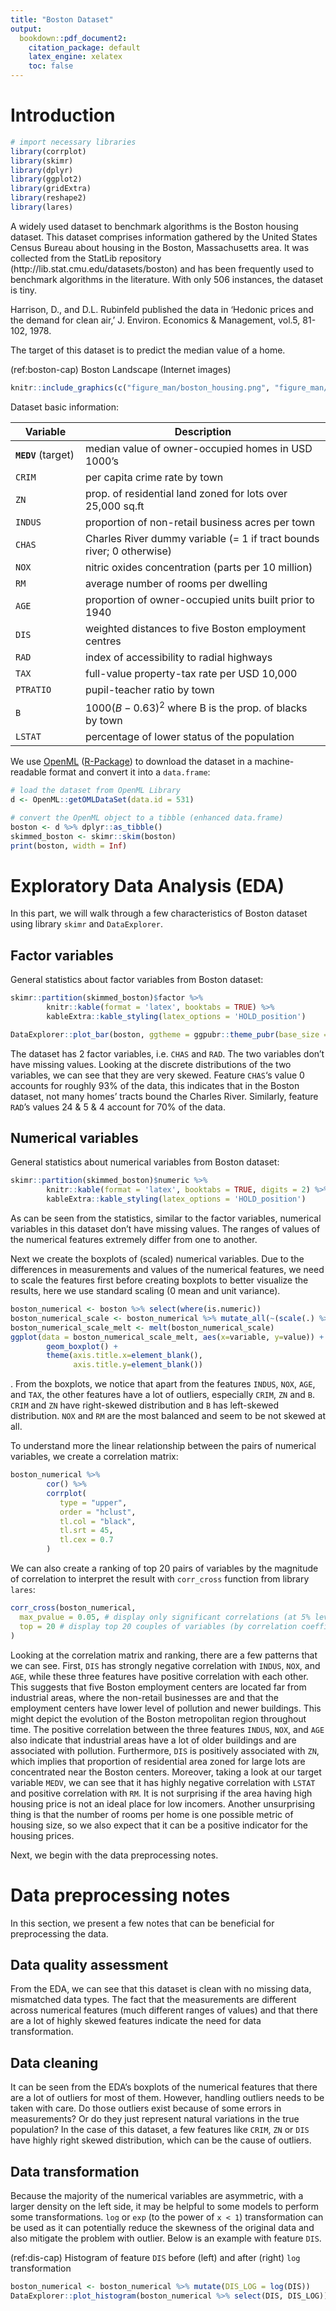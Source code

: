 ```yaml
---
title: "Boston Dataset"
output: 
  bookdown::pdf_document2:
    citation_package: default
    latex_engine: xelatex
    toc: false
---
```


# Introduction
```r
# import necessary libraries
library(corrplot)
library(skimr)
library(dplyr)
library(ggplot2)
library(gridExtra)
library(reshape2)
library(lares)
```
A widely used dataset to benchmark algorithms is the Boston housing dataset.
This dataset comprises information gathered by the United States Census Bureau about housing in the Boston, Massachusetts area. It was collected from the StatLib repository (http://lib.stat.cmu.edu/datasets/boston) and has been frequently used to benchmark algorithms in the literature. With only 506 instances, the dataset is tiny.

Harrison, D., and D.L. Rubinfeld published the data in 'Hedonic prices and the demand for clean air,' J. Environ. Economics & Management, vol.5, 81-102, 1978.

The target of this dataset is to predict the median value of a home.

(ref:boston-cap) Boston Landscape (Internet images)
```r
knitr::include_graphics(c("figure_man/boston_housing.png", "figure_man/boston_housing_park.jpg"))
```
Dataset basic information:

| Variable            | Description                                                           |
|---------------------|-----------------------------------------------------------------------|
| **`MEDV`** (target) | median value of owner-occupied homes in USD 1000's                    |
| `CRIM`              | per capita crime rate by town                                         |
| `ZN`                | prop. of residential land zoned for lots over 25,000 sq.ft            |
| `INDUS`             | proportion of non-retail business acres per town                      |
| `CHAS`              | Charles River dummy variable (= 1 if tract bounds river; 0 otherwise) |
| `NOX`               | nitric oxides concentration (parts per 10 million)                    |
| `RM`                | average number of rooms per dwelling                                  |
| `AGE`               | proportion of owner-occupied units built prior to 1940                |
| `DIS`               | weighted distances to five Boston employment centres                  |
| `RAD`               | index of accessibility to radial highways                             |
| `TAX`               | full-value property-tax rate per USD 10,000                           |
| `PTRATIO`           | pupil-teacher ratio by town                                           |
| `B`                 | $1000(B - 0.63)^2$ where B is the prop. of blacks by town             |
| `LSTAT`             | percentage of lower status of the population                          |


We use [OpenML](https://www.openml.org) ([R-Package](https://cran.r-project.org/package=OpenML)) to download the dataset in a machine-readable format and convert it into a `data.frame`:

```r
# load the dataset from OpenML Library
d <- OpenML::getOMLDataSet(data.id = 531)

# convert the OpenML object to a tibble (enhanced data.frame)
boston <- d %>% dplyr::as_tibble()
skimmed_boston <- skimr::skim(boston)
print(boston, width = Inf)
```

# Exploratory Data Analysis (EDA)
In this part, we will walk through a few characteristics of Boston dataset using library `skimr` and `DataExplorer`.

## Factor variables
General statistics about factor variables from Boston dataset:
```r
skimr::partition(skimmed_boston)$factor %>%
        knitr::kable(format = 'latex', booktabs = TRUE) %>%
        kableExtra::kable_styling(latex_options = 'HOLD_position')
```
```r
DataExplorer::plot_bar(boston, ggtheme = ggpubr::theme_pubr(base_size = 10))
```

The dataset has 2 factor variables, i.e. `CHAS` and `RAD`. The two variables don't have missing values. Looking at the discrete distributions of the two variables, we can see that they are very skewed. Feature `CHAS`'s value 0 accounts for roughly 93% of the data, this indicates that in the Boston dataset, not many homes' tracts bound the Charles River. Similarly, feature `RAD`'s values 24 & 5 & 4 account for 70% of the data.

## Numerical variables
General statistics about numerical variables from Boston dataset:
```r
skimr::partition(skimmed_boston)$numeric %>%
        knitr::kable(format = 'latex', booktabs = TRUE, digits = 2) %>%
        kableExtra::kable_styling(latex_options = 'HOLD_position')
```
As can be seen from the statistics, similar to the factor variables, numerical variables in this dataset don't have missing values. The ranges of values of the numerical features extremely differ from one to another.

Next we create the boxplots of (scaled) numerical variables. Due to the differences in measurements and values of the numerical features, we need to scale the features first before creating boxplots to better visualize the results, here we use standard scaling (0 mean and unit variance).

```r
boston_numerical <- boston %>% select(where(is.numeric))
boston_numerical_scale <- boston_numerical %>% mutate_all(~(scale(.) %>% as.vector))
boston_numerical_scale_melt <- melt(boston_numerical_scale)
ggplot(data = boston_numerical_scale_melt, aes(x=variable, y=value)) +
        geom_boxplot() +
        theme(axis.title.x=element_blank(),
              axis.title.y=element_blank())
```
. From the boxplots, we notice that apart from the features `INDUS`, `NOX`, `AGE`, and `TAX`, the other features have a lot of outliers, especially `CRIM`, `ZN` and `B`. `CRIM` and `ZN` have right-skewed distribution and `B` has left-skewed distribution. `NOX` and `RM` are the most balanced and seem to be not skewed at all.

To understand more the linear relationship between the pairs of numerical variables, we create a correlation matrix:


```r
boston_numerical %>%
        cor() %>%
        corrplot(
           type = "upper",
           order = "hclust",
           tl.col = "black",
           tl.srt = 45,
           tl.cex = 0.7
        )
```
We can also create a ranking of top 20 pairs of variables by the magnitude of correlation to interpret the result with `corr_cross` function from library `lares`:
```r
corr_cross(boston_numerical,
  max_pvalue = 0.05, # display only significant correlations (at 5% level)
  top = 20 # display top 20 couples of variables (by correlation coefficient)
)
```

Looking at the correlation matrix and ranking, there are a few patterns that we can see. First, `DIS` has strongly negative correlation with `INDUS`, `NOX`, and `AGE`, while these three features have positive correlation with each other. This suggests that five Boston employment centers are located far from industrial areas, where the non-retail businesses are and that the employment centers have lower level of pollution and newer buildings. This might depict the evolution of the Boston metropolitan region throughout time. The positive correlation between the three features `INDUS`, `NOX`, and `AGE` also indicate that industrial areas have a lot of older buildings and are associated with pollution. Furthermore, `DIS` is positively associated with `ZN`, which implies that proportion of residential area zoned for large lots are concentrated near the Boston centers. Moreover, taking a look at our target variable `MEDV`, we can see that it has highly negative correlation with `LSTAT` and positive correlation with `RM`. It is not surprising if the area having high housing price is not an ideal place for low incomers. Another unsurprising thing is that the number of rooms per home is one possible metric of housing size, so we also expect that it can be a positive indicator for the housing prices.

Next, we begin with the data preprocessing notes.

# Data preprocessing notes
In this section, we present a few notes that can be beneficial for preprocessing the data.

## Data quality assessment
From the EDA, we can see that this dataset is clean with no missing data, mismatched data types. The fact that the measurements are different across numerical features (much different ranges of values) and that there are a lot of highly skewed features indicate the need for data transformation.

## Data cleaning
It can be seen from the EDA's boxplots of the numerical features that there are a lot of outliers for most of them. However, handling outliers needs to be taken with care. Do those outliers exist because of some errors in measurements? Or do they just represent natural variations in the true population? In the case of this dataset, a few features like `CRIM`, `ZN` or `DIS` have highly right skewed distribution, which can be the cause of outliers.

## Data transformation
Because the majority of the numerical variables are asymmetric, with a larger density on the left side, it may be helpful to some models to perform some transformations. `log` or `exp` (to the power of `x < 1`) transformation can be used as it can potentially reduce the skewness of the original data and also mitigate the problem with outlier. Below is an example with feature `DIS`.

(ref:dis-cap) Histogram of feature `DIS` before (left) and after (right) `log` transformation
```r
boston_numerical <- boston_numerical %>% mutate(DIS_LOG = log(DIS))
DataExplorer::plot_histogram(boston_numerical %>% select(DIS, DIS_LOG))
```
